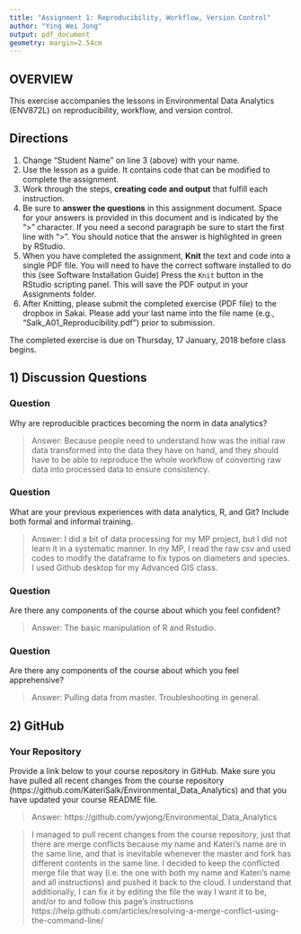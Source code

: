 ```yaml
---
title: "Assignment 1: Reproducibility, Workflow, Version Control"
author: "Ying Wei Jong"
output: pdf_document
geometry: margin=2.54cm
---
```


## OVERVIEW

This exercise accompanies the lessons in Environmental Data Analytics (ENV872L) on reproducibility, workflow, and version control. 

## Directions
1. Change "Student Name" on line 3 (above) with your name.
2. Use the lesson as a guide. It contains code that can be modified to complete the assignment.
3. Work through the steps, **creating code and output** that fulfill each instruction.
4. Be sure to **answer the questions** in this assignment document.
Space for your answers is provided in this document and is indicated by the ">" character.
If you need a second paragraph be sure to start the first line with ">".
You should notice that the answer is highlighted in green by RStudio. 
6. When you have completed the assignment, **Knit** the text and code into a single PDF file.
You will need to have the correct software installed to do this (see Software Installation Guide)
Press the `Knit` button in the RStudio scripting panel.
This will save the PDF output in your Assignments folder.
8. After Knitting, please submit the completed exercise (PDF file) to the dropbox in Sakai. Please add your last name into the file name (e.g., "Salk_A01_Reproducibility.pdf") prior to submission.

The completed exercise is due on Thursday, 17 January, 2018 before class begins.

## 1) Discussion Questions

### Question
Why are reproducible practices becoming the norm in data analytics?

> Answer: Because people need to understand how was the initial raw data transformed into the data they have on hand, and they should have to be able to reproduce the whole workflow of converting raw data into processed data to ensure consistency.

### Question
What are your previous experiences with data analytics, R, and Git? Include both formal and informal training.

> Answer: I did a bit of data processing for my MP project, but I did not learn it in a systematic manner. In my MP, I read the raw csv and used codes to modify the dataframe to fix typos on diameters and species. I used Github desktop for my Advanced GIS class.

### Question
Are there any components of the course about which you feel confident?

> Answer: The basic manipulation of R and Rstudio.

### Question
Are there any components of the course about which you feel apprehensive?

> Answer: Pulling data from master. Troubleshooting in general.


## 2) GitHub

### Your Repository
Provide a link below to your course repository in GitHub. Make sure you have pulled all recent changes from the course repository (https://github.com/KateriSalk/Environmental_Data_Analytics) and that you have updated your course README file. 

> Answer: https://github.com/ywjong/Environmental_Data_Analytics

> I managed to pull recent changes from the course repository, just that there are merge conflicts because my name and Kateri's name are in the same line, and that is inevitable whenever the master and fork has different contents in the same line. I decided to keep the conflicted merge file that way (i.e. the one with both my name and Kateri's name and all instructions) and pushed it back to the cloud. I understand that additionally, I can fix it by editing the file the way I want it to be, and/or to and follow this page's instructions https://help.github.com/articles/resolving-a-merge-conflict-using-the-command-line/ 